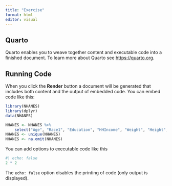 ```yaml
---
title: "Exercise"
format: html
editor: visual
---
```


## Quarto

Quarto enables you to weave together content and executable code into a finished document. To learn more about Quarto see <https://quarto.org>.

## Running Code

When you click the **Render** button a document will be generated that includes both content and the output of embedded code. You can embed code like this:

```r
library(NHANES)
library(dplyr)
data(NHANES)

NHANES <- NHANES %>% 
    select("Age", "Race1", "Education", "HHIncome", "Weight", "Height", "Pulse", "Diabetes", "BMI", "PhysActive", "Smoke100")
NHANES <- unique(NHANES)
NHANES <- na.omit(NHANES)
```

You can add options to executable code like this

```r
#| echo: false
2 * 2
```

The `echo: false` option disables the printing of code (only output is displayed).
